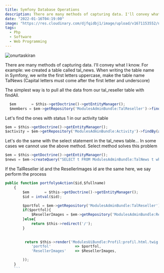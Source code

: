 ```yaml
---
title: Symfony Database Operations
description: There are many methods of capturing data. I'll convey what I know. For example we created a table called tal_news
date: "2022-01-16T04:19:00"
image: "https://res.cloudinary.com/djfqidbj1/image/upload/v1671153552/njqwljtcq4aykeaoagyn.png"
tags:
  - Php
  - Software
  - Web Programming
---
```

<img className="w-full rounded-xl" src="https://res.cloudinary.com/djfqidbj1/image/upload/v1671153552/njqwljtcq4aykeaoagyn.png" alt="onurtaskiran" />

There are many methods of capturing data. I'll convey what I know. For example: we created a table called tal_news. When writing the table name in Symfony, we write the first letters uppercase, make the table name TalNews (Capital letters must come after the first letter and underscore)

The simplest way is to pull all the data from our tal_reseller table with findAll.

```javascript
  $em       = $this->getDoctrine()->getEntityManager();
  $members = $em->getRepository('ModulesAdminBundle:TalReseller')->findAll();
```
Let's find the ones with status 1 in our activity table

```javascript
$em = $this->getDoctrine()->getEntityManager();
$activity = $em->getRepository('ModulesAdminBundle:Activity')->findBy(array('status'=>1));
```

Let's do the same with the select statement in the tal_news table... In some cases we cannot use the above method. Select method solves this problem

```javascript
$em = $this->getDoctrine()->getEntityManager();
$news = $em->createQuery("SELECT t FROM ModulesAdminBundle:TalNews t where t.status=1")->getResult();
```

If the TalReseller id and the ResellerImages id are the same here, we say perform the process

```javascript
public function portfolyoAction($id,$fullname)
    {
        $em       = $this->getDoctrine()->getEntityManager();
        $id = intval($id);

        $portfol = $em->getRepository('ModulesAdminBundle:TalReseller')->findOneBy(array('id'=>$id));
        if($portfol){
            $ResellerImages = $em->getRepository('ModulesAdminBundle:ResellerImages')->findBy(array('resellerId'=>$id));
        }else{
            return $this->redirect('/');
        }
		
		
		 return $this->render('ModulesUiBundle:Profil:profil.html.twig',array(
            'portfol'           => $portfol,
            'ResellerImages'    => $ResellerImages,

        ));
    }
    ```